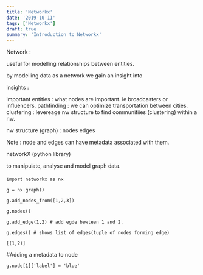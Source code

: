 ```yaml
---
title: 'Networkx'
date: '2019-10-11'
tags: ['Networkx']
draft: true
summary: 'Introduction to Networkx'
---
```


Network :

useful for modelling relationships between entities.

by modelling data as a network we gain an insight into

insights :

important entities : what nodes are important. ie broadcasters or influencers.
pathfinding : we can optimize transportation between cities.
clustering : levereage nw structure to find communitiies (clustering) within a nw.

nw structure (graph) :
nodes
edges

Note : node and edges can have metadata associated with them.

networkX (python library)

to manipulate, analyse and model graph data.

####

```
import networkx as nx

g = nx.graph()

g.add_nodes_from([1,2,3])

g.nodes()

g.add_edge(1,2) # add egde bewteen 1 and 2.

g.edges() # shows list of edges(tuple of nodes forming edge)

[(1,2)]
```

#Adding a metadata to node

`g.node[1]['label'] = 'blue'`
